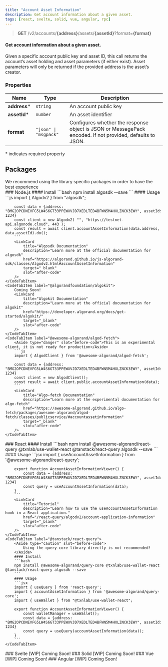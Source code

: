 ```yaml
---
title: "Account Asset Information"
description: Get account information about a given asset.
tags: [react, svelte, solid, vue, angular, rpc]
---
```



> **GET** /v2/accounts/**\{address\}**/assets/**\{assetId\}**?format=**\{format\}**

#### Get account information about a given asset.

Given a specific account public key and asset ID, this call returns the account’s asset holding and asset parameters (if either exist).
Asset parameters will only be returned if the provided address is the asset’s creator.

### Properties

| Name         | Type                  | Description                                                                                               |
|--------------|-----------------------|-----------------------------------------------------------------------------------------------------------|
| **address*** | `string`              | An account public key                                                                                     |
| **assetId*** | `number`              | An asset identifier                                                                                       |
| **format**   | `"json" \| "msgpack"` | Configures whether the response object is JSON or MessagePack encoded. If not provided, defaults to JSON. |

\* indicates required property

## Packages

<Aside type="tip">We recommend using the library specific packages in order to have the best experience</Aside>
### <IconTitle name="node">Node.js</IconTitle>
<Tabs>
    <CodeTabItem label="algosdk">
        #### Install
        ```bash
        npm install algosdk --save
        ```
        #### Usage
        ```js
        import { Algodv2 } from "algosdk";

        const data = {address: "BMG2OPCDNEVFG5LW4S6GT33PPEWXVJD7XEDLTED4BFWN5M4HXLZNCK3EWY", assetId: 1234}
        const client = new Algodv2( "", "https://testnet-api.algonode.cloud", 443 );
        const result = await client.accountAssetInformation(data.address, data.assetId).do();
        ```
        <LinkCard
            title="Algosdk Documentation"
            description="Learn more at the official documentation for algosdk"
            href="https://algorand.github.io/js-algorand-sdk/classes/Algodv2.html#accountAssetInformation"
            target="_blank"
            slot="after-code"
        />
    </CodeTabItem>
    <CodeTabItem label="@algorandfoundation/algokit">
        Coming Soon!
        <LinkCard
            title="Algokit Documentation"
            description="Learn more at the official documentation for algokit"
            href="https://developer.algorand.org/docs/get-started/algokit/"
            target="_blank"
            slot="after-code"
        />
    </CodeTabItem>
    <CodeTabItem label="@awesome-algorand/algod-fetch">
        <Aside type="danger" slot="before-code">This is an experimental client, it is not ready for production</Aside>
        ```js
        import { AlgodClient } from '@awesome-algorand/algod-fetch';

        const data = {address: "BMG2OPCDNEVFG5LW4S6GT33PPEWXVJD7XEDLTED4BFWN5M4HXLZNCK3EWY", assetId: 1234}
        const client = new AlgodClient();
        const result = await client.public.accountAssetInformation(data);
        ```
        <LinkCard
            title="Algo-fetch Documentation"
            description="Learn more at the experimental documentation for algo-fetch"
            href="https://awesome-algorand.github.io/algo-fetch/packages/awesome-algorand/algod-fetch/classes/publicservice/#accountassetinformation"
            target="_blank"
            slot="after-code"
        />
    </CodeTabItem>
</Tabs>
### <IconTitle name="seti:react">React</IconTitle>
<Tabs>
    <CodeTabItem label="@awesome-alogrand/react-query">
        #### Install
        ```bash
        npm install @awesome-algorand/react-query @txnlab/use-wallet-react @tanstack/react-query algosdk --save
        ```
        #### Usage
        ```jsx
        import { useAccountAssetInformation } from '@awesome-algorand/react-query';

        export function AccountAssetInformationViewer() {
            const data = {address: "BMG2OPCDNEVFG5LW4S6GT33PPEWXVJD7XEDLTED4BFWN5M4HXLZNCK3EWY", assetId: 1234}
            const query = useAccountAssetInformation(data);
        }
        ```
        <LinkCard
            title="Tutorial"
            description="Learn how to use the useAccountAssetInformation hook in a React application."
            href="/react-query/algodv2/account-application-information"
            target="_blank"
            slot="after-code"
        />
    </CodeTabItem>
    <CodeTabItem label="@tanstack/react-query">
        <Aside type="caution" slot="before-code">
            Using the query-core library directly is not recommended!
        </Aside>
        #### Install
        ```bash
        npm install @awesome-algorand/query-core @txnlab/use-wallet-react @tanstack/react-query algosdk --save
        ```
        #### Usage
        ```jsx
        import { useQuery } from 'react-query';
        import { accountAssetInformation } from '@awesome-algorand/query-core';
        import { useWallet } from "@txnlab/use-wallet-react";

        export function AccountAssetInformationViewer() {
            const walletManager = useWallet();
            const data = {address: "BMG2OPCDNEVFG5LW4S6GT33PPEWXVJD7XEDLTED4BFWN5M4HXLZNCK3EWY", assetId: 1234}
            const query = useQuery(accountAssetInformation(data));
        }
        ```
    </CodeTabItem>
</Tabs>
### <IconTitle name="seti:svelte">Svelte [WIP]</IconTitle>
<Tabs>
    <CodeTabItem label="@awesome-algorand/svelte-query">
        Coming Soon!
    </CodeTabItem>
</Tabs>
### <IconTitle name="information">Solid [WIP]</IconTitle>
<Tabs>
    <CodeTabItem label="@awesome-algorand/solid-query">
        Coming Soon!
    </CodeTabItem>
</Tabs>
### <IconTitle name="seti:vue">Vue [WIP]</IconTitle>
<Tabs>
    <CodeTabItem label="@awesome-algorand/vue-query">
        Coming Soon!
    </CodeTabItem>
</Tabs>
### <IconTitle name="information">Angular [WIP]</IconTitle>
<Tabs>
    <CodeTabItem label="@awesome-algorand/angular-query">
        Coming Soon!
    </CodeTabItem>
</Tabs>

